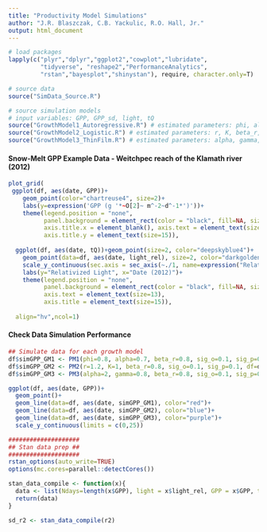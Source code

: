 ```yaml
---
title: "Productivity Model Simulations"
author: "J.R. Blaszczak, C.B. Yackulic, R.O. Hall, Jr."
output: html_document
---
```


```r
# load packages
lapply(c("plyr","dplyr","ggplot2","cowplot","lubridate",
         "tidyverse", "reshape2","PerformanceAnalytics",
         "rstan","bayesplot","shinystan"), require, character.only=T)

# source data
source("SimData_Source.R")

# source simulation models
# input variables: GPP, GPP_sd, light, tQ
source("GrowthModel1_Autoregressive.R") # estimated parameters: phi, alpha, beta, sig_p, df
source("GrowthModel2_Logistic.R") # estimated parameters: r, K, beta_r, sig_p, df
source("GrowthModel3_ThinFilm.R") # estimated parameters: alpha, gamma, beta_r, sig_p, df
```

#### Snow-Melt GPP Example Data - Weitchpec reach of the Klamath river (2012)
```r
plot_grid(
 ggplot(df, aes(date, GPP))+
    geom_point(color="chartreuse4", size=2)+
    labs(y=expression('GPP (g '*~O[2]~ m^-2~d^-1*')'))+
    theme(legend.position = "none",
          panel.background = element_rect(color = "black", fill=NA, size=1),
          axis.title.x = element_blank(), axis.text = element_text(size=13),
          axis.title.y = element_text(size=15)),
  
  ggplot(df, aes(date, tQ))+geom_point(size=2, color="deepskyblue4")+
    geom_point(data=df, aes(date, light_rel), size=2, color="darkgoldenrod3")+
    scale_y_continuous(sec.axis = sec_axis(~./1, name=expression("Relativized Q")))+
    labs(y="Relativized Light", x="Date (2012)")+
    theme(legend.position = "none",
          panel.background = element_rect(color = "black", fill=NA, size=1),
          axis.text = element_text(size=13),
          axis.title = element_text(size=15)),
  
  align="hv",ncol=1)

```

#### Check Data Simulation Performance
```r
## Simulate data for each growth model
df$simGPP_GM1 <- PM1(phi=0.8, alpha=0.7, beta_r=0.8, sig_o=0.1, sig_p=0.1, df=df)
df$simGPP_GM2 <- PM2(r=1.2, K=1, beta_r=0.8, sig_o=0.1, sig_p=0.1, df=df)
df$simGPP_GM3 <- PM3(alpha=2, gamma=0.8, beta_r=0.8, sig_o=0.1, sig_p=0.1, df=df)

ggplot(df, aes(date, GPP))+
  geom_point()+
  geom_line(data=df, aes(date, simGPP_GM1), color="red")+
  geom_line(data=df, aes(date, simGPP_GM2), color="blue")+
  geom_line(data=df, aes(date, simGPP_GM3), color="purple")+
  scale_y_continuous(limits = c(0,25))

```

```r
####################
## Stan data prep ##
####################
rstan_options(auto_write=TRUE)
options(mc.cores=parallel::detectCores())

stan_data_compile <- function(x){
  data <- list(Ndays=length(x$GPP), light = x$light_rel, GPP = x$GPP, tQ = x$tQ, Q95 = x$Q95)
  return(data)
}

sd_r2 <- stan_data_compile(r2)

```














